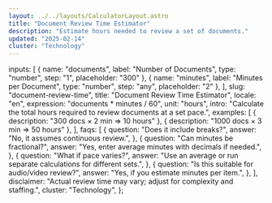 ```yaml
---
layout: ../../layouts/CalculatorLayout.astro
title: "Document Review Time Estimator"
description: "Estimate hours needed to review a set of documents."
updated: "2025-02-14"
cluster: "Technology"
---
```



  inputs: [
    { name: "documents", label: "Number of Documents", type: "number", step: "1", placeholder: "300" },
    { name: "minutes", label: "Minutes per Document", type: "number", step: "any", placeholder: "2" },
  ],
  slug: "document-review-time",
  title: "Document Review Time Estimator",
  locale: "en",
  expression: "documents * minutes / 60",
  unit: "hours",
  intro: "Calculate the total hours required to review documents at a set pace.",
  examples: [
    { description: "300 docs × 2 min ⇒ 10 hours" },
    { description: "1000 docs × 3 min ⇒ 50 hours" },
  ],
  faqs: [
    {
      question: "Does it include breaks?",
      answer: "No, it assumes continuous review.",
    },
    {
      question: "Can minutes be fractional?",
      answer: "Yes, enter average minutes with decimals if needed.",
    },
    {
      question: "What if pace varies?",
      answer: "Use an average or run separate calculations for different sets.",
    },
    {
      question: "Is this suitable for audio/video review?",
      answer: "Yes, if you estimate minutes per item.",
    },
  ],
  disclaimer: "Actual review time may vary; adjust for complexity and staffing.",
  cluster: "Technology",
};

<Calculator schema={schema} />

